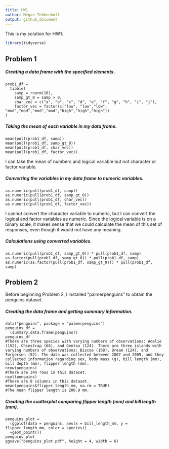 ```yaml
---
title: HW1
author: Megan Tebbenhoff
output: github_document
---
```


This is my solution for HW1.

```r
library(tidyverse)
```


## Problem 1

##### Creating a data frame with the specified elements.
```r_create_df
prob1_df = 
  tibble(
    samp = rnorm(10),
    samp_gt_0 = samp > 0,
    char_vec = c("a", "b", "c", "d", "e", "f", "g", "h", "i", "j"),
    factor_vec = factor(c("low", "low","low", "mod","mod","mod","mod","high","high","high"))
)
```

##### Taking the mean of each variable in my data frame.
```r_mean_pull_var
mean(pull(prob1_df, samp))
mean(pull(prob1_df, samp_gt_0))
mean(pull(prob1_df, char_vec))
mean(pull(prob1_df, factor_vec))
```

I can take the mean of numbers and logical variable but not character or factor variable.

##### Converting the variables in my data frame to numeric variables.
```r_as.numeric
as.numeric(pull(prob1_df, samp))
as.numeric(pull(prob1_df, samp_gt_0))
as.numeric(pull(prob1_df, char_vec))
as.numeric(pull(prob1_df, factor_vec))
```

I cannot convert the character variable to numeric, but I can convert the logical and factor variables as numeric. Since the logical variable is on a binary scale, it makes sense that we could calculate the mean of this set of responses, even though it would not have any meaning.

##### Calculations using converted variables.
```r_var_conversion_calculations
as.numeric(pull(prob1_df, samp_gt_0)) * pull(prob1_df, samp)
as.factor(pull(prob1_df, samp_gt_0)) * pull(prob1_df, samp)
as.numeric(as.factor(pull(prob1_df, samp_gt_0))) * pull(prob1_df, samp)
```

## Problem 2

Before beginning Problem 2, I installed "palmerpenguins" to obtain the penguins dataset.

##### Creating the data frame and getting summary information.
```r_data_summary
data("penguins", package = "palmerpenguins")
penguins_df = 
  (summary.data.frame(penguins))
penguins_df
#There are three species with varying numbers of observations: Adelie (152), Chinstrap (68), and Gentoo (124). There are three islands with varying numbers of observations: Biscoe (168), Dream (124), and Torgersen (52). The data was collected between 2007 and 2009, and they collected information regarding sex, body mass (g), bill length (mm), bill depth (mm), flipper length (mm).
nrow(penguins)
#There are 344 rows in this dataset.
ncol(penguins)
#There are 8 columns in this dataset.
mean(penguins$flipper_length_mm, na.rm = TRUE)
#The mean flipper length is 200.9 mm.
```

##### Creating the scatterplot comparing flipper length (mm) and bill length (mm).
```r_scatterplot
penguins_plot = 
  (ggplot(data = penguins, aes(x = bill_length_mm, y = flipper_length_mm, color = species))
  +geom_point())
penguins_plot
ggsave("penguins_plot.pdf", height = 4, width = 6)
```

